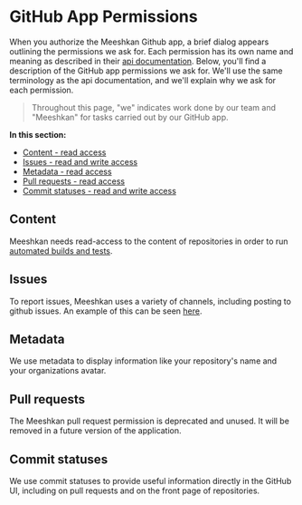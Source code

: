 # GitHub App Permissions

When you authorize the Meeshkan Github app, a brief dialog appears outlining the permissions we ask for. Each permission has its own name and meaning as described in their [api documentation](https://developer.github.com/v3/apps/permissions/). Below, you'll find a description of the GitHub app permissions we ask for. We'll use the same terminology as the api documentation, and we'll explain why we ask for each permission.

> Throughout this page, "we" indicates work done by our team and "Meeshkan" for tasks carried out by our GitHub app.

**In this section:**

- [Content - read access](#content)
- [Issues - read and write access](#issues)
- [Metadata - read access](#metadata)
- [Pull requests - read access](#pull-requests)
- [Commit statuses - read and write access](#commit-statuses)

## Content

Meeshkan needs read-access to the content of repositories in order to run [automated builds and tests](./how-meeshkan-works).

## Issues

To report issues, Meeshkan uses a variety of channels, including posting to github issues. An example of this can be seen [here](https://github.com/labsai/EDDI/issues/217).

## Metadata

We use metadata to display information like your repository's name and your organizations avatar.

## Pull requests

The Meeshkan pull request permission is deprecated and unused. It will be removed in a future version of the application.

## Commit statuses

We use commit statuses to provide useful information directly in the GitHub UI, including on pull requests and on the front page of repositories.

